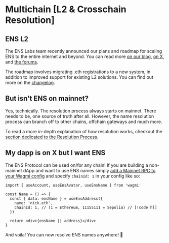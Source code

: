 # Multichain [L2 & Crosschain Resolution]

## ENS L2

The ENS Labs team recently announced our plans and roadmap for scaling ENS to the entire internet and beyond. You can read more [on our blog](https://blog.ens.domains/post/ensv2), [on X](https://twitter.com/ensdomains/status/1795440186513576318), and [the forums](https://discuss.ens.domains/t/technical-feedback-thread-for-ensv2/19233).

The roadmap involves migrating .eth registrations to a new system, in addition to improved support for existing L2 solutions.
You can find out more on the [changelog](/changelog).

## But isn't ENS on mainnet?

Yes, technically. The resolution process always starts on mainnet. There needs to be, one source of truth after all. However, the name
resolution process can branch off to other chains, offchain gateways and much more.

To read a more in-depth explanation of how resolution works, checkout the [section dedicated to the Resolution Process](/resolution/).

## My dapp is on X but I want ENS

The ENS Protocol can be used on/for any chain!
If you are building a non-mainnet dApp and want to use ENS names simply [add a Mainnet RPC to your Wagmi config](/web/libraries) and specify `chainId: 1` in your config like so:

```tsx
import { useAccount, useEnsAvatar, useEnsName } from 'wagmi'

const Name = () => {
  const { data: ensName } = useEnsAddress({
    name: 'nick.eth',
    chainId: 1, // (1 = Ethereum, 11155111 = Sepolia) // [!code hl]
  })

  return <div>{ensName || address}</div>
}
```

And voila! You can now resolve ENS names anywhere! 🎉
